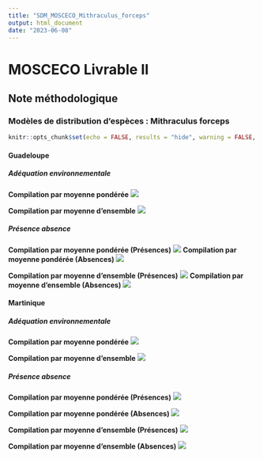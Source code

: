 ```yaml
---
title: "SDM_MOSCECO_Mithraculus_forceps"
output: html_document
date: "2023-06-08"
---
```


# MOSCECO Livrable II
## Note méthodologique
### Modèles de distribution d'espèces : Mithraculus forceps

```r
knitr::opts_chunk$set(echo = FALSE, results = "hide", warning = FALSE, message = FALSE)
```

#### Guadeloupe
##### Adéquation environnementale
**Compilation par moyenne pondérée**
![](/home/borea/Documents/mosceco/r_projects/MOSCECO_L2/habitat_suitability/figures/compilation/habitat_suitability/Majoidea/Mithraculus forceps/compilation_hs_majo_Mit.for_wmean_glp_pocc.png)

**Compilation par moyenne d'ensemble**
![](/home/borea/Documents/mosceco/r_projects/MOSCECO_L2/habitat_suitability/figures/compilation/habitat_suitability/Majoidea/Mithraculus forceps/compilation_hs_majo_Mit.for_ca_glp_pocc.png)

##### Présence absence
**Compilation par moyenne pondérée (Présences)**
![](/home/borea/Documents/mosceco/r_projects/MOSCECO_L2/habitat_suitability/figures/compilation/presence_absence/Majoidea/Mithraculus forceps/compilation_pa_val_majo_Mit.for_wmean_glp_pocc.png)
**Compilation par moyenne pondérée (Absences)**
![](/home/borea/Documents/mosceco/r_projects/MOSCECO_L2/habitat_suitability/figures/compilation/presence_absence/Majoidea/Mithraculus forceps/compilation_pa_val_majo_Mit.for_wmean_glp_aocc.png)

**Compilation par moyenne d'ensemble (Présences)**
![](/home/borea/Documents/mosceco/r_projects/MOSCECO_L2/habitat_suitability/figures/compilation/presence_absence/Majoidea/Mithraculus forceps/compilation_pa_val_majo_Mit.for_ca_glp_pocc.png)
**Compilation par moyenne d'ensemble (Absences)**
![](/home/borea/Documents/mosceco/r_projects/MOSCECO_L2/habitat_suitability/figures/compilation/presence_absence/Majoidea/Mithraculus forceps/compilation_pa_val_majo_Mit.for_ca_glp_aocc.png)

#### Martinique
##### Adéquation environnementale
**Compilation par moyenne pondérée**
![](/home/borea/Documents/mosceco/r_projects/MOSCECO_L2/habitat_suitability/figures/compilation/habitat_suitability/Majoidea/Mithraculus forceps/compilation_hs_majo_Mit.for_wmean_mtq_pocc.png)

**Compilation par moyenne d'ensemble**
![](/home/borea/Documents/mosceco/r_projects/MOSCECO_L2/habitat_suitability/figures/compilation/habitat_suitability/Majoidea/Mithraculus forceps/compilation_hs_majo_Mit.for_ca_mtq_pocc.png)

##### Présence absence
**Compilation par moyenne pondérée (Présences)**
![](/home/borea/Documents/mosceco/r_projects/MOSCECO_L2/habitat_suitability/figures/compilation/presence_absence/Majoidea/Mithraculus forceps/compilation_pa_val_majo_Mit.for_wmean_mtq_pocc.png)

**Compilation par moyenne pondérée (Absences)**
![](/home/borea/Documents/mosceco/r_projects/MOSCECO_L2/habitat_suitability/figures/compilation/presence_absence/Majoidea/Mithraculus forceps/compilation_pa_val_majo_Mit.for_wmean_mtq_aocc.png)

**Compilation par moyenne d'ensemble (Présences)**
![](/home/borea/Documents/mosceco/r_projects/MOSCECO_L2/habitat_suitability/figures/compilation/presence_absence/Majoidea/Mithraculus forceps/compilation_pa_val_majo_Mit.for_ca_mtq_pocc.png)

**Compilation par moyenne d'ensemble (Absences)**
![](/home/borea/Documents/mosceco/r_projects/MOSCECO_L2/habitat_suitability/figures/compilation/presence_absence/Majoidea/Mithraculus forceps/compilation_pa_val_majo_Mit.for_ca_mtq_aocc.png)

